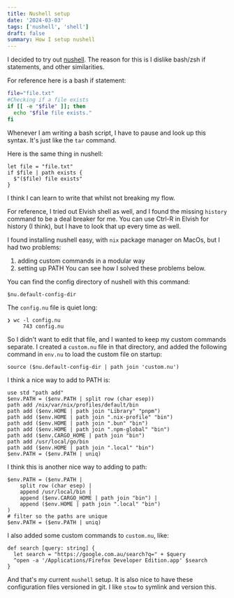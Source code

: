 ```yaml
---
title: Nushell setup
date: '2024-03-03'
tags: ['nushell', 'shell']
draft: false
summary: How I setup nushell
---
```


I decided to try out [nushell](https://www.nushell.sh/). The reason for this is I dislike bash/zsh if statements, and other similarities.

For reference here is a bash if statement:

```bash
file="file.txt"
#Checking if a file exists
if [[ -e "$file" ]]; then
  echo "$file file exists."
fi
```

Whenever I am writing a bash script, I have to pause and look up this syntax. It's just like the `tar` command.

Here is the same thing in nushell:

```nu
let file = "file.txt"
if $file | path exists {
  $"($file) file exists"
}
```

I think I can learn to write that whilst not breaking my flow.

For reference, I tried out Elvish shell as well, and I found the missing `history` command to be a deal breaker for me. You can use Ctrl-R in Elvish for history (I think), but I have to look that up every time as well.


I found installing nushell easy, with `nix` package manager on MacOs, but I had two problems:
1. adding custom commands in a modular way
2. setting up PATH
You can see how I solved these problems below.


You can find the config directory of nushell with this command:
```nu
$nu.default-config-dir
```

The `config.nu` file is quiet long:
```nu
❯ wc -l config.nu
     743 config.nu
```

So I didn't want to edit that file, and I wanted to keep my custom commands separate. I created a `custom.nu` file in that directory, and added the following command in `env.nu` to load the custom file on startup:
```nu
source ($nu.default-config-dir | path join 'custom.nu')
```


I think a nice way to add to PATH is:

```nu
use std "path add"
$env.PATH = ($env.PATH | split row (char esep))
path add /nix/var/nix/profiles/default/bin
path add ($env.HOME | path join "Library" "pnpm")
path add ($env.HOME | path join ".nix-profile" "bin")
path add ($env.HOME | path join ".bun" "bin")
path add ($env.HOME | path join ".npm-global" "bin")
path add ($env.CARGO_HOME | path join "bin")
path add /usr/local/go/bin
path add ($env.HOME | path join ".local" "bin")
$env.PATH = ($env.PATH | uniq)
```

I think this is another nice way to adding to path:

```nu
$env.PATH = ($env.PATH |
    split row (char esep) |
    append /usr/local/bin |
    append ($env.CARGO_HOME | path join "bin") |
    append ($env.HOME | path join ".local" "bin")
)
# filter so the paths are unique
$env.PATH = ($env.PATH | uniq)
```


I also added some custom commands to `custom.nu`, like:

```nu
def search [query: string] {
  let search = "https://google.com.au/search?q=" + $query
  ^open -a '/Applications/Firefox Developer Edition.app' $search
}
```

And that's my current `nushell` setup. It is also nice to have these configuration files versioned in git. I like `stow` to symlink and version this.

